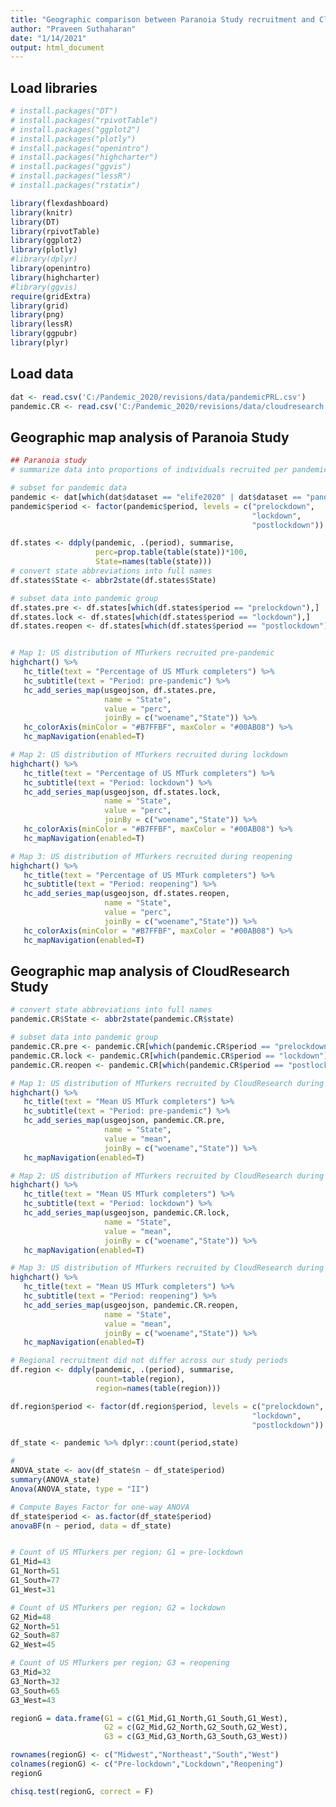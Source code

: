 ```yaml
---
title: "Geographic comparison between Paranoia Study recruitment and CloudResearch recruitment"
author: "Praveen Suthaharan"
date: "1/14/2021"
output: html_document
---
```


## Load libraries

```r
# install.packages("DT")
# install.packages("rpivotTable")
# install.packages("ggplot2")
# install.packages("plotly")
# install.packages("openintro")
# install.packages("highcharter")
# install.packages("ggvis")
# install.packages("lessR")
# install.packages("rstatix")

library(flexdashboard)
library(knitr)
library(DT)
library(rpivotTable)
library(ggplot2)
library(plotly)
#library(dplyr)
library(openintro)
library(highcharter)
#library(ggvis)
require(gridExtra)
library(grid)
library(png)
library(lessR)
library(ggpubr)
library(plyr)
```

## Load data


```r
dat <- read.csv('C:/Pandemic_2020/revisions/data/pandemicPRL.csv')
pandemic.CR <- read.csv('C:/Pandemic_2020/revisions/data/cloudresearch.csv')
```

## Geographic map analysis of Paranoia Study


```r
## Paranoia study
# summarize data into proportions of individuals recruited per pandemic period per state

# subset for pandemic data
pandemic <- dat[which(dat$dataset == "elife2020" | dat$dataset == "pandemic"),] 
pandemic$period <- factor(pandemic$period, levels = c("prelockdown",
                                                      "lockdown",
                                                      "postlockdown"))

df.states <- ddply(pandemic, .(period), summarise,
                   perc=prop.table(table(state))*100,
                   State=names(table(state)))
# convert state abbreviations into full names
df.states$State <- abbr2state(df.states$State)

# subset data into pandemic group
df.states.pre <- df.states[which(df.states$period == "prelockdown"),]
df.states.lock <- df.states[which(df.states$period == "lockdown"),]
df.states.reopen <- df.states[which(df.states$period == "postlockdown"),]


# Map 1: US distribution of MTurkers recruited pre-pandemic
highchart() %>%
   hc_title(text = "Percentage of US MTurk completers") %>%
   hc_subtitle(text = "Period: pre-pandemic") %>%
   hc_add_series_map(usgeojson, df.states.pre,
                     name = "State",
                     value = "perc",
                     joinBy = c("woename","State")) %>%
   hc_colorAxis(minColor = "#B7FFBF", maxColor = "#00AB08") %>%
   hc_mapNavigation(enabled=T)

# Map 2: US distribution of MTurkers recruited during lockdown
highchart() %>%
   hc_title(text = "Percentage of US MTurk completers") %>%
   hc_subtitle(text = "Period: lockdown") %>%
   hc_add_series_map(usgeojson, df.states.lock,
                     name = "State",
                     value = "perc",
                     joinBy = c("woename","State")) %>%
   hc_colorAxis(minColor = "#B7FFBF", maxColor = "#00AB08") %>%
   hc_mapNavigation(enabled=T)

# Map 3: US distribution of MTurkers recruited during reopening
highchart() %>%
   hc_title(text = "Percentage of US MTurk completers") %>%
   hc_subtitle(text = "Period: reopening") %>%
   hc_add_series_map(usgeojson, df.states.reopen,
                     name = "State",
                     value = "perc",
                     joinBy = c("woename","State")) %>%
   hc_colorAxis(minColor = "#B7FFBF", maxColor = "#00AB08") %>%
   hc_mapNavigation(enabled=T)

```

## Geographic map analysis of CloudResearch Study

```r
# convert state abbreviations into full names
pandemic.CR$State <- abbr2state(pandemic.CR$state)

# subset data into pandemic group
pandemic.CR.pre <- pandemic.CR[which(pandemic.CR$period == "prelockdown"),]
pandemic.CR.lock <- pandemic.CR[which(pandemic.CR$period == "lockdown"),]
pandemic.CR.reopen <- pandemic.CR[which(pandemic.CR$period == "postlockdown"),]

# Map 1: US distribution of MTurkers recruited by CloudResearch during the pre-pandemic period
highchart() %>%
   hc_title(text = "Mean US MTurk completers") %>%
   hc_subtitle(text = "Period: pre-pandemic") %>%
   hc_add_series_map(usgeojson, pandemic.CR.pre,
                     name = "State",
                     value = "mean",
                     joinBy = c("woename","State")) %>%
   hc_mapNavigation(enabled=T)

# Map 2: US distribution of MTurkers recruited by CloudResearch during the lockdown period
highchart() %>%
   hc_title(text = "Mean US MTurk completers") %>%
   hc_subtitle(text = "Period: lockdown") %>%
   hc_add_series_map(usgeojson, pandemic.CR.lock,
                     name = "State",
                     value = "mean",
                     joinBy = c("woename","State")) %>%
   hc_mapNavigation(enabled=T)

# Map 3: US distribution of MTurkers recruited by CloudResearch during the reopening period
highchart() %>%
   hc_title(text = "Mean US MTurk completers") %>%
   hc_subtitle(text = "Period: reopening") %>%
   hc_add_series_map(usgeojson, pandemic.CR.reopen,
                     name = "State",
                     value = "mean",
                     joinBy = c("woename","State")) %>%
   hc_mapNavigation(enabled=T)

```



```r
# Regional recruitment did not differ across our study periods
df.region <- ddply(pandemic, .(period), summarise,
                   count=table(region),
                   region=names(table(region)))

df.region$period <- factor(df.region$period, levels = c("prelockdown",
                                                      "lockdown",
                                                      "postlockdown"))

df_state <- pandemic %>% dplyr::count(period,state)

# 
ANOVA_state <- aov(df_state$n ~ df_state$period)
summary(ANOVA_state) 
Anova(ANOVA_state, type = "II")

# Compute Bayes Factor for one-way ANOVA 
df_state$period <- as.factor(df_state$period)
anovaBF(n ~ period, data = df_state)


# Count of US MTurkers per region; G1 = pre-lockdown
G1_Mid=43
G1_North=51
G1_South=77
G1_West=31

# Count of US MTurkers per region; G2 = lockdown
G2_Mid=48
G2_North=51
G2_South=87
G2_West=45

# Count of US MTurkers per region; G3 = reopening
G3_Mid=32
G3_North=32
G3_South=65
G3_West=43

regionG = data.frame(G1 = c(G1_Mid,G1_North,G1_South,G1_West),
                     G2 = c(G2_Mid,G2_North,G2_South,G2_West),
                     G3 = c(G3_Mid,G3_North,G3_South,G3_West))

rownames(regionG) <- c("Midwest","Northeast","South","West")
colnames(regionG) <- c("Pre-lockdown","Lockdown","Reopening")
regionG

chisq.test(regionG, correct = F)
```

